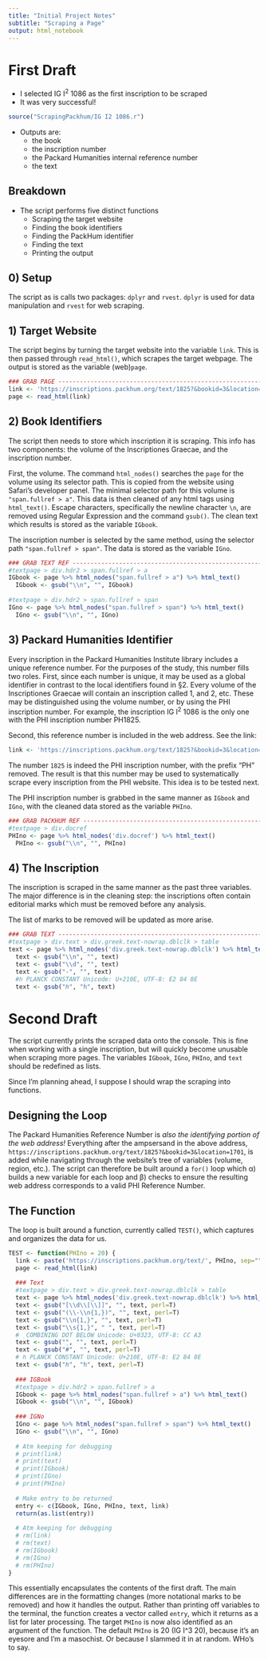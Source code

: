 ```yaml
---
title: "Initial Project Notes"
subtitle: "Scraping a Page"
output: html_notebook
---
```


# First Draft
-   I selected IG I<sup>2</sup> 1086 as the first inscription to be scraped
-   It was very successful!

```r
source("ScrapingPackhum/IG I2 1086.r")
```

-   Outputs are:
    -   the book
    -   the inscription number
    -   the Packard Humanities internal reference number
    -   the text
    
## Breakdown
-   The script performs five distinct functions
    -   Scraping the target website
    -   Finding the book identifiers
    -   Finding the PackHum identifier
    -   Finding the text
    -   Printing the output

## 0) Setup
The script as is calls two packages: `dplyr` and `rvest`.
`dplyr` is used for data manipulation and `rvest` for web scraping.

## 1) Target Website
The script begins by turning the target website into the variable `link`.
This is then passed through `read_html()`, which scrapes the target webpage.
The output is stored as the variable (web)`page`.

```r
### GRAB PAGE ------------------------------------------------------------------
link <- 'https://inscriptions.packhum.org/text/1825?&bookid=3&location=1701'
page <- read_html(link)
```

## 2) Book Identifiers
The script then needs to store which inscription it is scraping.
This info has two components: the volume of the Inscriptiones Graecae, and the
inscription number.

First, the volume. The command `html_nodes()` searches the `page` for the volume
using its selector path. This is copied from the website using Safari's
developer panel. The minimal selector path for this volume is
`"span.fullref > a"`. This data is then cleaned of any html tags using
`html_text()`. Escape characters, specifically the newline character `\n`, are
removed using Regular Expression and the command `gsub()`. The clean text which
results is stored as the variable `IGbook`.

The inscription number is selected by the same method, using the selector path
`"span.fullref > span"`. The data is stored as the variable `IGno`.

```r
### GRAB TEXT REF --------------------------------------------------------------
#textpage > div.hdr2 > span.fullref > a
IGbook <- page %>% html_nodes("span.fullref > a") %>% html_text()
  IGbook <- gsub("\\n", "", IGbook)
  
#textpage > div.hdr2 > span.fullref > span  
IGno <- page %>% html_nodes("span.fullref > span") %>% html_text()
  IGno <- gsub("\\n", "", IGno)
```

## 3) Packard Humanities Identifier
Every inscription in the Packard Humanities Institute library includes a unique
reference number. For the purposes of the study, this number fills two roles.
First, since each number is unique, it may be used as a global identifier
in contrast to the local identifiers found in §2. Every volume of the
Inscriptiones Graecae will contain an inscription called 1, and 2, etc. These
may be distinguished using the volume number, or by using the PHI inscription
number. For example, the inscription IG I<sup>2</sup> 1086 is the only one with
the PHI inscription number PH1825.

Second, this reference number is included in the web address. See the link:

```r
link <- 'https://inscriptions.packhum.org/text/1825?&bookid=3&location=1701'
```

The number `1825` is indeed the PHI inscription number,
with the prefix "PH" removed. The result is that this number may be used to
systematically scrape every inscription from the PHI website. This idea is to
be tested next.

The PHI inscription number is grabbed in the same manner as `IGbook` and
`IGno`, with the cleaned data stored as the variable `PHIno`.

```r
### GRAB PACKHUM REF -----------------------------------------------------------
#textpage > div.docref
PHIno <- page %>% html_nodes('div.docref') %>% html_text()
  PHIno <- gsub("\\n", "", PHIno)
```

## 4) The Inscription
The inscription is scraped in the same manner as the past three variables.
The major difference is in the cleaning step: the inscriptions often contain
editorial marks which must be removed before any analysis.

The list of marks to be removed will be updated as more arise.


```r
### GRAB TEXT ------------------------------------------------------------------
#textpage > div.text > div.greek.text-nowrap.dblclk > table
text <- page %>% html_nodes('div.greek.text-nowrap.dblclk') %>% html_text()
  text <- gsub("\\n", "", text)
  text <- gsub("\\d", "", text)
  text <- gsub("-", "", text)
  #ℎ PLANCK CONSTANT Unicode: U+210E, UTF-8: E2 84 8E
  text <- gsub("ℎ", "h", text)
```

# Second Draft
The script currently prints the scraped data onto the console. This is fine when
working with a single inscription, but will quickly become unusable when
scraping more pages. The variables `IGbook`, `IGno`, `PHIno`, and `text` should
be redefined as lists. 

Since I'm planning ahead, I suppose I should wrap the scraping into functions.

## Designing the Loop
The Packard Humanities Reference Number is *also the identifying portion of the
web address!* Everything after the ampsersand in the above address, 
`https://inscriptions.packhum.org/text/1825?&bookid=3&location=1701`,
is added while navigating through the website's tree of variables
(volume, region, etc.). The script can therefore be built around a `for()` loop
which α) builds a new variable for each loop and β) checks to ensure the
resulting web address corresponds to a valid PHI Reference Number.

## The Function
The loop is built around a function, currently called `TEST()`, which captures
and organizes the data for us.

```r
TEST <- function(PHIno = 20) {
  link <- paste('https://inscriptions.packhum.org/text/', PHIno, sep="")
  page <- read_html(link)
  
  ### Text
  #textpage > div.text > div.greek.text-nowrap.dblclk > table
  text <- page %>% html_nodes('div.greek.text-nowrap.dblclk') %>% html_text()
  text <- gsub("[\\d\\[\\]]", "", text, perl=T)
  text <- gsub("(\\-\\n{1,})", "", text, perl=T)
  text <- gsub("\\n{1,}", "", text, perl=T)
  text <- gsub("\\s{1,}", " ", text, perl=T)
  # ̣COMBINING DOT BELOW Unicode: U+0323, UTF-8: CC A3
  text <- gsub("̣", "", text, perl=T)
  text <- gsub("#", "", text, perl=T)
  # ℎ PLANCK CONSTANT Unicode: U+210E, UTF-8: E2 84 8E
  text <- gsub("ℎ", "h", text, perl=T)
  
  ### IGBook
  #textpage > div.hdr2 > span.fullref > a
  IGbook <- page %>% html_nodes("span.fullref > a") %>% html_text()
  IGbook <- gsub("\\n", "", IGbook)
  
  ### IGNo
  IGno <- page %>% html_nodes("span.fullref > span") %>% html_text()
  IGno <- gsub("\\n", "", IGno)
  
  # Atm keeping for debugging
  # print(link)
  # print(text)
  # print(IGbook)
  # print(IGno)
  # print(PHIno)
  
  # Make entry to be returned
  entry <- c(IGbook, IGno, PHIno, text, link)
  return(as.list(entry))
  
  # Atm keeping for debugging
  # rm(link)
  # rm(text)
  # rm(IGbook)
  # rm(IGno)
  # rm(PHIno)
}
```

This essentially encapsulates the contents of the first draft. The main
differences are in the formatting changes (more notational marks to be removed)
and how it handles the output. Rather than printing off variables to the
terminal, the function creates a vector called `entry`, which it returns as a
list for later processing. The target `PHIno` is now  also identified as an
argument of the function. The default `PHIno` is 20 (IG I^3 20), because it's an
eyesore and I'm a masochist. Or because I slammed it in at random. WHo's to say.

